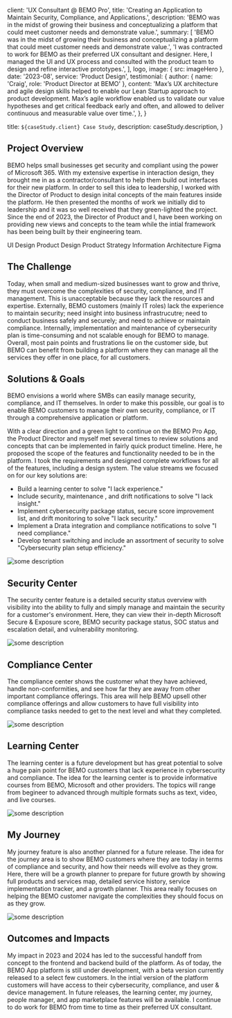 
  client: 'UX Consultant @ BEMO Pro',
  title: 'Creating an Application to Maintain Security, Compliance, and Applications.',
  description:
    'BEMO was in the midst of growing their business and conceptualizing a platform that could meet customer needs and demonstrate value.',
  summary: [
    'BEMO was in the midst of growing their business and conceptualizing a platform that could meet customer needs and demonstrate value.',
    'I was contracted to work for BEMO as their preferred UX consultant and designer. Here, I managed the UI and UX process and consulted with the product team to design and refine interactive prototypes.',
  ],
  logo,
  image: { src: imageHero },
  date: '2023-08',
  service: 'Product Design',
  testimonial: {
    author: { name: 'Craig', role: 'Product Director at BEMO' },
    content:
      'Max’s UX architecture and agile design skills helped to enable our Lean Startup approach to product development. Max’s agile workflow enabled us to validate our value hypotheses and get critical feedback early and often, and allowed to deliver continuous and measurable value over time.',
  },
}

  title: `${caseStudy.client} Case Study`,
  description: caseStudy.description,
}

## Project Overview

BEMO helps small businesses get security and compliant using the power of Microsoft 365. With my extensive expertise in interaction design, they brought me in as a contractor/consultant to help them build out interfaces for their new platform. In order to sell this idea to leadership, I worked with the Director of Product to design inital concepts of the main features inside the platform. He then presented the months of work we initially did to leadership and it was so well received that they green-lighted the project. Since the end of 2023, the Director of Product and I, have been working on providing new views and concepts to the team while the intial framework has been being built by their engineering team.

<TagList>
  <TagListItem>UI Design</TagListItem>
  <TagListItem>Product Design</TagListItem>
  <TagListItem>Product Strategy</TagListItem>
  <TagListItem>Information Architecture</TagListItem>
  <TagListItem>Figma</TagListItem>
</TagList>

## The Challenge

Today, when small and medium-sized businesses want to grow and thrive, they must overcome the complexities of security, compliance, and IT management. This is unacceptable because they lack the resources and expertise. Externally, BEMO customers (mainly IT roles) lack the experience to maintain security; need insight into business infrastrucutre; need to conduct business safely and securely; and need to achieve or maintain compliance. Internally, implementation and maintenance of cybersecurity plan is time-consuming and not scalable enough for BEMO to manage. Overall, most pain points and frustrations lie on the customer side, but BEMO can benefit from building a platform where they can manage all the services they offer in one place, for all customers.

## Solutions & Goals

BEMO envisions a world where SMBs can easily manage security, compliance, and IT themselves. In order to make this possible, our goal is to enable BEMO customers to manage their own security, compliance, or IT through a comprehensive application or platform.

With a clear direction and a green light to continue on the BEMO Pro App, the Product Director and myself met several times to review solutions and concepts that can be implemented in fairly quick product timeline. Here, he proposed the scope of the features and functionality needed to be in the platform. I took the requirements and designed complete workflows for all of the features, including a design system. The value streams we focused on for our key solutions are:

- Build a learning center to solve "I lack experience."
- Include security, maintenance , and drift notifications to solve "I lack insight." 
- Implement cybersecurity package status, secure score improvement list, and drift monitoring to solve "I lack security."
- Implement a Drata integration and compliance notifications to solve "I need compliance."
- Develop  tenant switching and include an assortment of security to solve "Cybersecurity plan setup efficiency."

<Image
  src={imageShowcase}
  alt="some description"
  className="xl:!min-w-[76rem] !w-full !mt-20 !mb-40"
/>

## Security Center

The security center feature is a detailed security status overview with visibility into the ability to fully and simply manage and maintain the security for a customer's environment. Here, they can view their in-depth Microsoft Secure & Exposure score, BEMO security package status, SOC status and escalation detail, and vulnerability monitoring.

<Image
  src={imageFeature1}
  alt="some description"
  className="xl:!min-w-[76rem] !w-full !mt-20 !mb-40"
/>

## Compliance Center

The compliance center shows the customer what they have achieved, handle non-conformities, and see how far they are away from other important compliance offerings. This area will help BEMO upsell other compliance offerings and allow customers to have full visibility into compliance tasks needed to get to the next level and what they completed.

<Image
  src={imageFeature2}
  alt="some description"
  className="xl:!min-w-[76rem] !w-full !mt-20 !mb-40"
/>

## Learning Center

The learning center is a future development but has great potential to solve a huge pain point for BEMO customers that lack experience in cybersecurity and compliance. The idea for the learning center is to provide informative courses from BEMO, Microsoft and other providers. The topics will range from begineer to advanced through multiple formats suchs as text, video, and live courses.

<Image
  src={imageFeature3}
  alt="some description"
  className="xl:!min-w-[76rem] !w-full !mt-20 !mb-40"
/>

## My Journey

My journey feature is also another planned for a future release. The idea for the journey area is to show BEMO customers where they are today in terms of compliance and security, and how their needs will evolve as they grow. Here, there will be a growth planner to prepare for future growth by showing full products and services map, detailed service history, service implementation tracker, and a growth planner. This area really focuses on helping the BEMO customer navigate the complexities they should focus on as they grow.

<Image
  src={imageFeature4}
  alt="some description"
  className="xl:!min-w-[76rem] !w-full !mt-20 !mb-40"
/>

## Outcomes and Impacts

My impact in 2023 and 2024 has led to the successful handoff from concept to the frontend and backend build of the platform. As of today, the BEMO App platform is still under development, with a beta version currently released to a select few customers. In the intial version of the platform customers will have access to their cybersecurity, compliance, and user & device management. In future releases, the learning center, my journey, people manager, and app marketplace features will be available. I continue to do work for BEMO from time to time as their preferred UX consultant.

